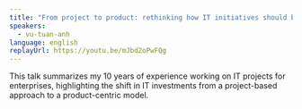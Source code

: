 ```yaml
---
title: "From project to product: rethinking how IT initiatives should be funded."
speakers:
  - vu-tuan-anh
language: english
replayUrl: https://youtu.be/mJbd2oPwFQg
---
```

This talk summarizes my 10 years of experience working on IT projects for enterprises, highlighting the shift in IT investments from a project-based approach to a product-centric model.
